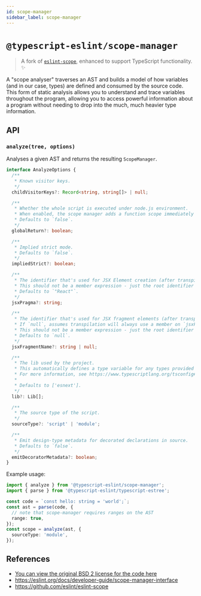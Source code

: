 ```yaml
---
id: scope-manager
sidebar_label: scope-manager
---
```


# `@typescript-eslint/scope-manager`

> A fork of [`eslint-scope`](https://github.com/eslint/eslint-scope), enhanced to support TypeScript functionality. ✨

A "scope analyser" traverses an AST and builds a model of how variables (and in our case, types) are defined and consumed by the source code.
This form of static analysis allows you to understand and trace variables throughout the program, allowing you to access powerful information about a program without needing to drop into the much, much heavier type information.

## API

### `analyze(tree, options)`

Analyses a given AST and returns the resulting `ScopeManager`.

```ts
interface AnalyzeOptions {
  /**
   * Known visitor keys.
   */
  childVisitorKeys?: Record<string, string[]> | null;

  /**
   * Whether the whole script is executed under node.js environment.
   * When enabled, the scope manager adds a function scope immediately following the global scope.
   * Defaults to `false`.
   */
  globalReturn?: boolean;

  /**
   * Implied strict mode.
   * Defaults to `false`.
   */
  impliedStrict?: boolean;

  /**
   * The identifier that's used for JSX Element creation (after transpilation).
   * This should not be a member expression - just the root identifier (i.e. use "React" instead of "React.createElement").
   * Defaults to `"React"`.
   */
  jsxPragma?: string;

  /**
   * The identifier that's used for JSX fragment elements (after transpilation).
   * If `null`, assumes transpilation will always use a member on `jsxFactory` (i.e. React.Fragment).
   * This should not be a member expression - just the root identifier (i.e. use "h" instead of "h.Fragment").
   * Defaults to `null`.
   */
  jsxFragmentName?: string | null;

  /**
   * The lib used by the project.
   * This automatically defines a type variable for any types provided by the configured TS libs.
   * For more information, see https://www.typescriptlang.org/tsconfig#lib
   *
   * Defaults to ['esnext'].
   */
  lib?: Lib[];

  /**
   * The source type of the script.
   */
  sourceType?: 'script' | 'module';

  /**
   * Emit design-type metadata for decorated declarations in source.
   * Defaults to `false`.
   */
  emitDecoratorMetadata?: boolean;
}
```

Example usage:

```ts
import { analyze } from '@typescript-eslint/scope-manager';
import { parse } from '@typescript-eslint/typescript-estree';

const code = `const hello: string = 'world';`;
const ast = parse(code, {
  // note that scope-manager requires ranges on the AST
  range: true,
});
const scope = analyze(ast, {
  sourceType: 'module',
});
```

## References

- [You can view the original BSD 2 license for the code here](https://github.com/eslint/eslint-scope/blob/dbddf14d5771b21b5da704213e4508c660ca1c64/LICENSE)
- https://eslint.org/docs/developer-guide/scope-manager-interface
- https://github.com/eslint/eslint-scope
